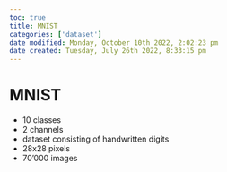 ```yaml
---
toc: true
title: MNIST
categories: ['dataset']
date modified: Monday, October 10th 2022, 2:02:23 pm
date created: Tuesday, July 26th 2022, 8:33:15 pm
---
```


# MNIST
- 10 classes
- 2 channels
- dataset consisting of handwritten digits
- 28x28 pixels
- 70'000 images



